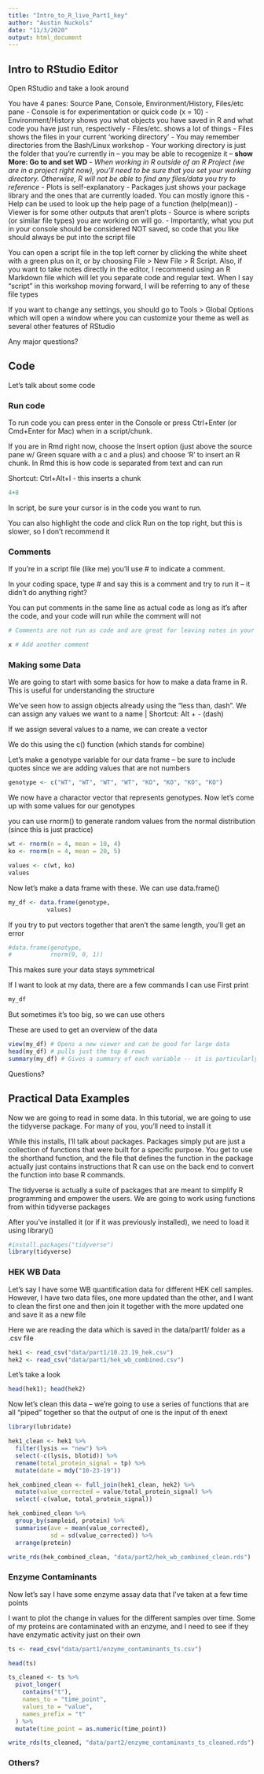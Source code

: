 ```yaml
---
title: "Intro_to_R_live_Part1_key"
author: "Austin Nuckols"
date: "11/3/2020"
output: html_document
---
```


## Intro to RStudio Editor

Open RStudio and take a look around

You have 4 panes: Source Pane, Console, Environment/History, Files/etc pane
- Console is for experimentation or quick code (x = 10)
- Environment/History shows you what objects you have saved in R and what code you have just run, respectively
- Files/etc. shows a lot of things
  - Files shows the files in your current 'working directory'
    - You may remember directories from the Bash/Linux workshop
    - Your working directory is just the folder that you're currently in -- you may be able to recogenize it -- **show More: Go to and set WD**
    - *When working in R outside of an R Project (we are in a project right now), you'll need to be sure that you set your working directory. Otherwise, R will not be able to find any files/data you try to reference*
  - Plots is self-explanatory
  - Packages just shows your package library and the ones that are currently loaded. You can mostly ignore this
  - Help can be used to look up the help page of a function (help(mean))
  - Viewer is for some other outputs that aren't plots
- Source is where scripts (or similar file types) you are working on will go.    - Importantly, what you put in your console should be considered NOT saved, so code that you like should always be put into the script file

You can open a script file in the top left corner by clicking the white sheet with a green plus on it, or by choosing File > New File > R Script. Also, if you want to take notes directly in the editor, I recommend using an R Markdown file which will let you separate code and regular text. When I say "script" in this workshop moving forward, I will be referring to any of these file types

If you want to change any settings, you should go to Tools > Global Options which will open a window where you can customize your theme as well as several other features of RStudio

Any major questions?

## Code

Let's talk about some code

### Run code

To run code you can press enter in the Console or press Ctrl+Enter (or Cmd+Enter for Mac) when in a script/chunk.

If you are in Rmd right now, choose the Insert option (just above the source pane w/ Green square with a c and a plus) and choose 'R' to insert an R chunk. In Rmd this is how code is separated from text and can run

Shortcut: Ctrl+Alt+I - this inserts a chunk

```r
4+8
```

In script, be sure your cursor is in the code you want to run. 

You can also highlight the code and click Run on the top right, but this is slower, so I don't recommend it

### Comments

If you're in a script file (like me) you'll use # to indicate a comment. 

In your coding space, type # and say this is a comment and try to run it -- it didn't do anything right?

You can put comments in the same line as actual code as long as it's after the code, and your code will run while the comment will not

```r
# Comments are not run as code and are great for leaving notes in your code
```

```r
x # Add another comment
```

### Making some Data

We are going to start with some basics for how to make a data frame in R. This is useful for understanding the structure

We've seen how to assign objects already using the "less than, dash". We can assign any values we want to a name | Shortcut: Alt + - (dash)

If we assign several values to a name, we can create a vector

We do this using the c() function (which stands for combine)

Let's make a genotype variable for our data frame -- be sure to include quotes since we are adding values that are not numbers

```r
genotype <- c("WT", "WT", "WT", "WT", "KO", "KO", "KO", "KO")
```

We now have a charactor vector that represents genotypes. Now let's come up with some values for our genotypes

you can use rnorm() to generate random values from the normal distribution (since this is just practice)

```r
wt <- rnorm(n = 4, mean = 10, 4)
ko <- rnorm(n = 4, mean = 20, 5)

values <- c(wt, ko)
values
```

Now let's make a data frame with these. We can use data.frame()

```r
my_df <- data.frame(genotype,
           values)
```

If you try to put vectors together that aren't the same length, you'll get an error

```r
#data.frame(genotype,
#           rnorm(9, 0, 1))
```

This makes sure your data stays symmetrical

If I want to look at my data, there are a few commands I can use
First print

```r
my_df
```

But sometimes it's too big, so we can use others

These are used to get an overview of the data

```r
view(my_df) # Opens a new viewer and can be good for large data
head(my_df) # pulls just the top 6 rows
summary(my_df) # Gives a summary of each variable -- it is particularly useful for the numerical variables 
```

Questions? 

## Practical Data Examples

Now we are going to read in some data. In this tutorial, we are going to use the tidyverse package. For many of you, you'll need to install it

While this installs, I'll talk about packages. Packages simply put are just a collection of functions that were built for a specific purpose. You get to use the shorthand function, and the file that defines the function in the package actually just contains instructions that R can use on the back end to convert the function into base R commands.

The tidyverse is actually a suite of packages that are meant to simplify R programming and empower the users. We are going to work using functions from within tidyverse packages

After you've installed it (or if it was previously installed), we need to load it using library()

```r
#install.packages("tidyverse")
library(tidyverse)
```


### HEK WB Data

Let's say I have some WB quantification data for different HEK cell samples. However, I have two data files, one more updated than the other, and I want to clean the first one and then join it together with the more updated one and save it as a new file

Here we are reading the data which is saved in the data/part1/ folder as a .csv file

```r
hek1 <- read_csv("data/part1/10.23.19_hek.csv")
hek2 <- read_csv("data/part1/hek_wb_combined.csv")

```

Let's take a look

```r
head(hek1); head(hek2)
```

Now let's clean this data -- we're going to use a series of functions that are all "piped" together so that the output of one is the input of th enext

```r
library(lubridate)

hek1_clean <- hek1 %>% 
  filter(lysis == "new") %>% 
  select(-c(lysis, blotid)) %>% 
  rename(total_protein_signal = tp) %>% 
  mutate(date = mdy("10-23-19"))

hek_combined_clean <- full_join(hek1_clean, hek2) %>% 
  mutate(value_corrected = value/total_protein_signal) %>% 
  select(-c(value, total_protein_signal))

hek_combined_clean %>% 
  group_by(sampleid, protein) %>% 
  summarise(ave = mean(value_corrected),
            sd = sd(value_corrected)) %>% 
  arrange(protein)

write_rds(hek_combined_clean, "data/part2/hek_wb_combined_clean.rds")
```

### Enzyme Contaminants

Now let's say I have some enzyme assay data that I've taken at a few time points

I want to plot the change in values for the different samples over time. Some of my proteins are contaminated with an enzyme, and I need to see if they have enzymatic activity just on their own

```r
ts <- read_csv("data/part1/enzyme_contaminants_ts.csv")
```

```r
head(ts)
```

```r
ts_cleaned <- ts %>%
  pivot_longer(
    contains("t"),
    names_to = "time_point",
    values_to = "value",
    names_prefix = "t"
  ) %>%
  mutate(time_point = as.numeric(time_point))

write_rds(ts_cleaned, "data/part2/enzyme_contaminants_ts_cleaned.rds")
```

### Others?

